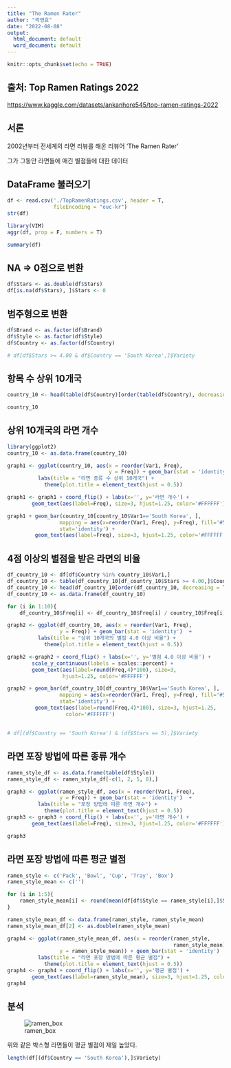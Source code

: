 ```yaml
---
title: "The Ramen Rater"
author: "곽영효"
date: "2022-08-08"
output:
  html_document: default
  word_document: default
---
```

```r
knitr::opts_chunk$set(echo = TRUE)
```
## 출처: Top Ramen Ratings 2022

<https://www.kaggle.com/datasets/ankanhore545/top-ramen-ratings-2022>

## 서론

2002년부터 전세계의 라면 리뷰를 해온 리뷰어 'The Ramen Rater'

그가 그동안 라면들에 매긴 별점들에 대한 데이터


## DataFrame 불러오기

```r
df <- read.csv('./TopRamenRatings.csv', header = T,
               fileEncoding = "euc-kr")
str(df)
```

```r
library(VIM)
aggr(df, prop = F, numbers = T)
```

```r
summary(df)
```
## NA => 0점으로 변환

```r
df$Stars <- as.double(df$Stars)
df[is.na(df$Stars), ]$Stars <- 0
```

## 범주형으로 변환

```r
df$Brand <- as.factor(df$Brand)
df$Style <- as.factor(df$Style)
df$Country <- as.factor(df$Country)
```


```r
# df[df$Stars >= 4.00 & df$Country == 'South Korea',]$Variety
```

## 항목 수 상위 10개국

```r
country_10 <- head(table(df$Country)[order(table(df$Country), decreasing = T)], 10)

country_10
```
## 상위 10개국의 라면 개수

```r
library(ggplot2)
country_10 <- as.data.frame(country_10)

graph1 <- ggplot(country_10, aes(x = reorder(Var1, Freq),
                                 y = Freq)) + geom_bar(stat = 'identity') + 
          labs(title = "라면 종류 수 상위 10개국") +
            theme(plot.title = element_text(hjust = 0.5))

graph1 <- graph1 + coord_flip() + labs(x='', y='라면 개수') + 
        geom_text(aes(label=Freq), size=3, hjust=1.25, color='#FFFFFF')

graph1 + geom_bar(country_10[country_10$Var1=='South Korea', ],
                 mapping = aes(x=reorder(Var1, Freq), y=Freq), fill='#5CBED2', 
                 stat='identity') +
         geom_text(aes(label=Freq), size=3, hjust=1.25, color='#FFFFFF')
```

## 4점 이상의 별점을 받은 라면의 비율

```r
df_country_10 <- df[df$Country %in% country_10$Var1,]
df_country_10 <- table(df_country_10[df_country_10$Stars >= 4.00,]$Country)
df_country_10 <- head(df_country_10[order(df_country_10, decreasing = T)], 10)
df_country_10 <- as.data.frame(df_country_10)

for (i in 1:10){
    df_country_10$Freq[i] <- df_country_10$Freq[i] / country_10$Freq[i]}

graph2 <- ggplot(df_country_10, aes(x = reorder(Var1, Freq),
                 y = Freq)) + geom_bar(stat = 'identity')  + 
          labs(title = "상위 10개국의 별점 4.0 이상 비율") +
            theme(plot.title = element_text(hjust = 0.5))

graph2 <-graph2 + coord_flip() + labs(x='', y='별점 4.0 이상 비율') +
        scale_y_continuous(labels = scales::percent) +
        geom_text(aes(label=round(Freq,4)*100), size=3,
                  hjust=1.25, color='#FFFFFF') 

graph2 + geom_bar(df_country_10[df_country_10$Var1=='South Korea', ],
                 mapping = aes(x=reorder(Var1, Freq), y=Freq), fill='#5CBED2', 
                 stat='identity') +
         geom_text(aes(label=round(Freq,4)*100), size=3, hjust=1.25, 
                   color='#FFFFFF')

```
## 



```r
# df[(df$Country == 'South Korea') & (df$Stars == 5),]$Variety
```

## 라면 포장 방법에 따른 종류 개수


```r
ramen_style_df <- as.data.frame(table(df$Style))
ramen_style_df <- ramen_style_df[-c(1, 2, 5, 8),]

graph3 <- ggplot(ramen_style_df, aes(x = reorder(Var1, Freq),
                 y = Freq)) + geom_bar(stat = 'identity')  + 
          labs(title = "포장 방법에 따른 라면 개수") +
            theme(plot.title = element_text(hjust = 0.5))
graph3 <- graph3 + coord_flip() + labs(x='', y='라면 개수') + 
        geom_text(aes(label=Freq), size=3, hjust=1.25, color='#FFFFFF')

graph3
```


## 라면 포장 방법에 따른 평균 별점 

```r
ramen_style <- c('Pack', 'Bowl', 'Cup', 'Tray', 'Box')
ramen_style_mean <- c('')

for (i in 1:5){
    ramen_style_mean[i] <- round(mean(df[df$Style == ramen_style[i],]$Stars),2)
}

ramen_style_mean_df <- data.frame(ramen_style, ramen_style_mean)
ramen_style_mean_df[2] <- as.double(ramen_style_mean)

graph4 <- ggplot(ramen_style_mean_df, aes(x = reorder(ramen_style, 
                                                      ramen_style_mean),
                 y = ramen_style_mean)) + geom_bar(stat = 'identity')  + 
          labs(title = "라면 포장 방법에 따른 평균 별점") +
            theme(plot.title = element_text(hjust = 0.5))
graph4 <- graph4 + coord_flip() + labs(x='', y='평균 별점') + 
        geom_text(aes(label=ramen_style_mean), size=3, hjust=1.25, color='#FFFFFF')
graph4
```

## 분석

![ramen_box](./img/ramen_box.png)

위와 같은 박스형 라면들이 평균 별점이 제일 높았다.



```r
length(df[(df$Country == 'South Korea'),]$Variety)


```



